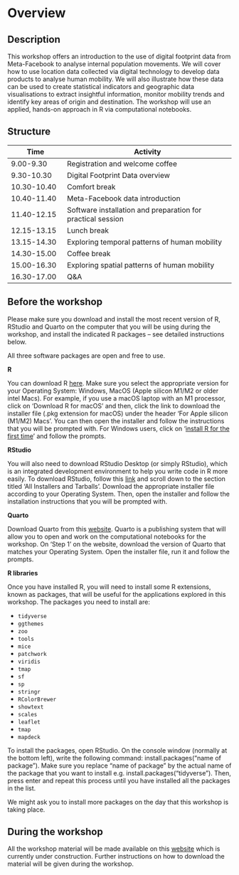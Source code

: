 # Overview {.unnumbered}

## Description

This workshop offers an introduction to the use of digital footprint data from Meta-Facebook to analyse internal population movements. We will cover how to use location data collected via digital technology to develop data products to analyse human mobility. We will also illustrate how these data can be used to create statistical indicators and geographic data visualisations to extract insightful information, monitor mobility trends and identify key areas of origin and destination. The workshop will use an applied, hands-on approach in R via computational notebooks.

## Structure

| Time        | Activity                                                    |
|------------------|------------------------------------------------------|
| 9.00-9.30   | Registration and welcome coffee                             |
| 9.30-10.30  | Digital Footprint Data overview                             |
| 10.30-10.40 | Comfort break                                               |
| 10.40-11.40 | Meta-Facebook data introduction                             |
| 11.40-12.15 | Software installation and preparation for practical session |
| 12.15-13.15 | Lunch break                                                 |
| 13.15-14.30 | Exploring temporal patterns of human mobility               |
| 14.30-15.00 | Coffee break                                                |
| 15.00-16.30 | Exploring spatial patterns of human mobility                |
| 16.30-17.00 | Q&A                                                         |

## Before the workshop

::: callout-important
Please make sure you download and install the most recent version of R, RStudio and Quarto on the computer that you will be using during the workshop, and install the indicated R packages -- see detailed instructions below.
:::

::: callout-note
All three software packages are open and free to use.
:::

**R**

You can download R [here](https://cran.r-project.org/). Make sure you select the appropriate version for your Operating System: Windows, MacOS (Apple silicon M1/M2 or older intel Macs). For example, if you use a macOS laptop with an M1 processor, click on 'Download R for macOS' and then, click the link to download the installer file (.pkg extension for macOS) under the header 'For Apple silicon (M1/M2) Macs'. You can then open the installer and follow the instructions that you will be prompted with. For Windows users, click on '[install R for the first time](https://cran.r-project.org/bin/windows/base/)' and follow the prompts.

**RStudio**

You will also need to download RStudio Desktop (or simply RStudio), which is an integrated development environment to help you write code in R more easily. To download RStudio, follow this [link](https://posit.co/download/rstudio-desktop/) and scroll down to the section titled 'All Installers and Tarballs'. Download the appropriate installer file according to your Operating System. Then, open the installer and follow the installation instructions that you will be prompted with.

**Quarto**

Download Quarto from this [website](https://quarto.org/docs/get-started/). Quarto is a publishing system that will allow you to open and work on the computational notebooks for the workshop. On 'Step 1' on the website, download the version of Quarto that matches your Operating System. Open the installer file, run it and follow the prompts.

**R libraries**

Once you have installed R, you will need to install some R extensions, known as packages, that will be useful for the applications explored in this workshop. The packages you need to install are:

-   `tidyverse`
-   `ggthemes`
-   `zoo`
-   `tools`
-   `mice`
-   `patchwork`
-   `viridis`
-   `tmap`
-   `sf`
-   `sp`
-   `stringr`
-   `RColorBrewer`
-   `showtext`
-   `scales`
-   `leaflet`
-   `tmap`
-   `mapdeck`


To install the packages, open RStudio. On the console window (normally at the bottom left), write the following command: install.packages("name of package"). Make sure you replace "name of package" by the actual name of the package that you want to install e.g. install.packages("tidyverse"). Then, press enter and repeat this process until you have installed all the packages in the list.

::: callout-note
We might ask you to install more packages on the day that this workshop is taking place.
:::

## During the workshop

All the workshop material will be made available on this [website](https://fcorowe.github.io/dfd4mobility/) which is currently under construction. Further instructions on how to download the material will be given during the workshop.
